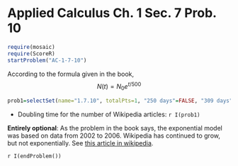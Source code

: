 Applied Calculus Ch. 1 Sec. 7 Prob. 10
========================================================
```r
require(mosaic)
require(ScoreR)
startProblem("AC-1-7-10")
```

According to the formula given in the book, $$N(t) = N_0 e^{t/500}$$
```r
prob1=selectSet(name="1.7.10", totalPts=1, "250 days"=FALSE, "309 days"=FALSE, "347 days"=TRUE, "382 days"=FALSE, "460 days"=FALSE, "500 days"=FALSE)
```
* Doubling time for the number of Wikipedia articles: `r I(prob1)`

<aside>
**Entirely optional**: As the problem in the book says, the exponential model was based on data from 2002 to 2006.  Wikipedia has continued to grow, but not exponentially.  See [this article in wikipedia](http://en.wikipedia.org/wiki/Wikipedia:Modelling_Wikipedia's_growth).
</aside>

`r I(endProblem())`